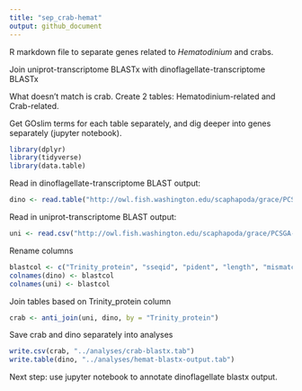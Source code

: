 ```yaml
---
title: "sep_crab-hemat"
output: github_document
---
```


R markdown file to separate genes related to _Hematodinium_ and crabs.

Join uniprot-transcriptome BLASTx with dinoflagellate-transcriptome BLASTx

What doesn't match is crab. 
Create 2 tables: Hematodinium-related and Crab-related. 

Get GOslim terms for each table separately, and dig deeper into genes separately (jupyter notebook). 

```r
library(dplyr)
library(tidyverse)
library(data.table)
```

Read in dinoflagellate-transcriptome BLAST output:
```r
dino <- read.table("http://owl.fish.washington.edu/scaphapoda/grace/PCSGA-2019/Cb_v1_blastx_uniprot2864_imac.tab", sep = '\t', header = FALSE)
```

Read in uniprot-transcriptome BLAST output: 
```r
uni <- read.csv("http://owl.fish.washington.edu/scaphapoda/grace/PCSGA-2019/1108-cbairdiblast-sprot.tab", sep = '\t', header = TRUE)
```

Rename columns
```r
blastcol <- c("Trinity_protein", "sseqid", "pident", "length", "mismatch", "gapopen", "qstart", "qend", "sstart", "send", "evalue", "bitscore")
colnames(dino) <- blastcol
colnames(uni) <- blastcol
```

Join tables based on Trinity_protein column
```r
crab <- anti_join(uni, dino, by = "Trinity_protein")
```

Save crab and dino separately into analyses
```r
write.csv(crab, "../analyses/crab-blastx.tab")
write.table(dino, "../analyses/hemat-blastx-output.tab")
```

Next step: use jupyter notebook to annotate dinoflagellate blastx output. 

